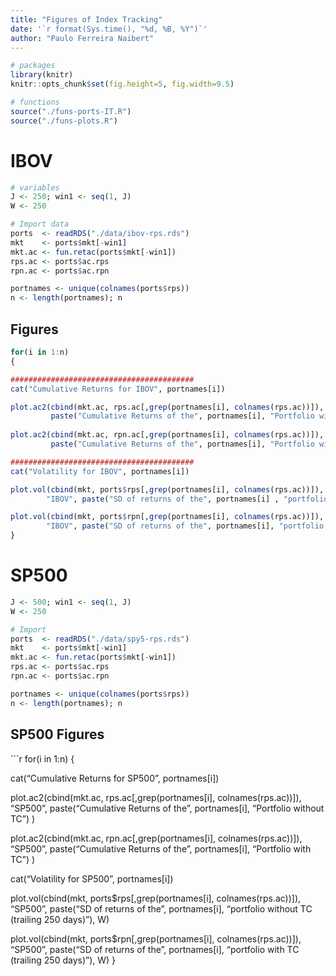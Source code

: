 ```yaml
--- 
title: "Figures of Index Tracking" 
date: '`r format(Sys.time(), "%d, %B, %Y")`'
author: "Paulo Ferreira Naibert"
--- 
```


```r
# packages
library(knitr)
knitr::opts_chunk$set(fig.height=5, fig.width=9.5) 

# functions
source("./funs-ports-IT.R")
source("./funs-plots.R")
```

# IBOV 

```r
# variables
J <- 250; win1 <- seq(1, J)
W <- 250

# Import data
ports  <- readRDS("./data/ibov-rps.rds")
mkt    <- ports$mkt[-win1]
mkt.ac <- fun.retac(ports$mkt[-win1])
rps.ac <- ports$ac.rps
rpn.ac <- ports$ac.rpn

portnames <- unique(colnames(ports$rps))
n <- length(portnames); n
```

## Figures

```r
for(i in 1:n)
{

#########################################
cat("Cumulative Returns for IBOV", portnames[i])

plot.ac2(cbind(mkt.ac, rps.ac[,grep(portnames[i], colnames(rps.ac))]), "IBOV",
         paste("Cumulative Returns of the", portnames[i], "Portfolio without TC") )
    
plot.ac2(cbind(mkt.ac, rpn.ac[,grep(portnames[i], colnames(rps.ac))]), "IBOV",
         paste("Cumulative Returns of the", portnames[i], "Portfolio with TC") )

#########################################
cat("Volatility for IBOV", portnames[i])

plot.vol(cbind(mkt, ports$rps[,grep(portnames[i], colnames(rps.ac))]),
        "IBOV", paste("SD of returns of the", portnames[i] , "portfolio without TC (trailing 250 days)"), W)

plot.vol(cbind(mkt, ports$rpn[,grep(portnames[i], colnames(rps.ac))]),
        "IBOV", paste("SD of returns of the", portnames[i], "portfolio with TC (trailing 250 days)"), W)
}
```

# SP500 

```r
J <- 500; win1 <- seq(1, J)
W <- 250

# Import
ports  <- readRDS("./data/spy5-rps.rds")
mkt    <- ports$mkt[-win1]
mkt.ac <- fun.retac(ports$mkt[-win1])
rps.ac <- ports$ac.rps
rpn.ac <- ports$ac.rpn

portnames <- unique(colnames(ports$rps))
n <- length(portnames); n
```

## SP500 Figures
```r
for(i in 1:n)
{

#########################################
cat("Cumulative Returns for SP500", portnames[i])

plot.ac2(cbind(mkt.ac, rps.ac[,grep(portnames[i], colnames(rps.ac))]), "SP500",
         paste("Cumulative Returns of the", portnames[i], "Portfolio without TC") )

plot.ac2(cbind(mkt.ac, rpn.ac[,grep(portnames[i], colnames(rps.ac))]), "SP500",
         paste("Cumulative Returns of the", portnames[i], "Portfolio with TC") )

#########################################
cat("Volatility for SP500", portnames[i])

plot.vol(cbind(mkt, ports$rps[,grep(portnames[i], colnames(rps.ac))]),
        "SP500", paste("SD of returns of the", portnames[i], "portfolio without TC (trailing 250 days)"), W)

plot.vol(cbind(mkt, ports$rpn[,grep(portnames[i], colnames(rps.ac))]),
        "SP500", paste("SD of returns of the", portnames[i], "portfolio with TC (trailing 250 days)"), W)
}

